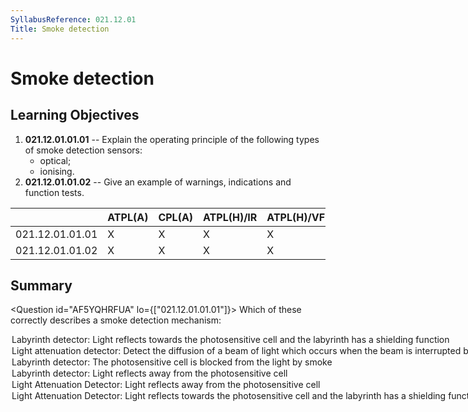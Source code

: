 ```yaml
---
SyllabusReference: 021.12.01
Title: Smoke detection
---
```


# Smoke detection

## Learning Objectives

1.  **021.12.01.01.01** -- Explain the operating principle of the following
    types of smoke detection sensors:
    - optical;
    - ionising.
2.  **021.12.01.01.02** -- Give an example of warnings, indications and function
    tests.

|                 | ATPL(A) | CPL(A) | ATPL(H)/IR | ATPL(H)/VFR | CPL(H) | IR  | CBIR(A) |
| --------------- | ------- | ------ | ---------- | ----------- | ------ | --- | ------- |
| 021.12.01.01.01 | X       | X      | X          | X           | X      |     |         |
| 021.12.01.01.02 | X       | X      | X          | X           | X      |     |         |

## Summary

<Question id="AF5YQHRFUA" lo={["021.12.01.01.01"]}>
  <Text variant="oneCorrect">
    Which of these correctly describes a smoke detection mechanism:
  </Text>
<Option correct>
  Labyrinth detector: Light reflects towards the photosensitive cell and the
  labyrinth has a shielding function
</Option>
<Option correct>
  Light attenuation detector: Detect the diffusion of a beam of light which
  occurs when the beam is interrupted by smoke
</Option>
<Option>
  Labyrinth detector: The photosensitive cell is blocked from the light by smoke
</Option>
<Option>
  Labyrinth detector: Light reflects away from the photosensitive cell
</Option>
<Option>
  Light Attenuation Detector: Light reflects away from the photosensitive cell
</Option>

  <Option>
    Light Attenuation Detector: Light reflects towards the photosensitive cell
    and the labyrinth has a shielding function
  </Option>
</Question>
